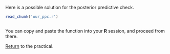 Here is a possible solution for the posterior predictive check.

```r
read_chunk('our_ppc.r')
```
```r

```

You can copy and paste the function into your **R** session, and proceed from there.

[Return](mcmc_and_model_comparison.md#posterior-predictive-checks) to the practical.
